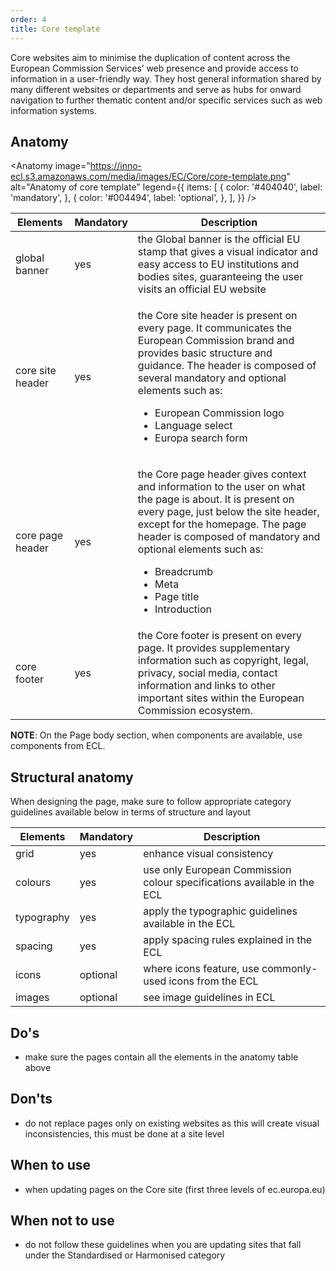 ```yaml
---
order: 4
title: Core template
---
```



<Paragraph size="lead">
Core websites aim to minimise the duplication of content across the European Commission Services’ web presence and provide access to information in a user-friendly way. They host general information shared by many different websites or departments and serve as hubs for onward navigation to further thematic content and/or specific services such as web information systems.
</Paragraph>

## Anatomy

<Anatomy
  image="https://inno-ecl.s3.amazonaws.com/media/images/EC/Core/core-template.png"
  alt="Anatomy of core template"
  legend={{
    items: [
      {
        color: '#404040',
        label: 'mandatory',
      },
      {
        color: '#004494',
        label: 'optional',
      },
    ],
  }}
/>

| Elements                                                                                                           | Mandatory | Description                                                                                                                                                                                                                                                                                                                                 |
| ------------------------------------------------------------------------------------------------------------------ | --------- | ------------------------------------------------------------------------------------------------------------------------------------------------------------------------------------------------------------------------------------------------------------------------------------------------------------------------------------------- |
| <Link to="https://webgate.ec.europa.eu/fpfis/wikis/display/webtools/Global+banner" standalone>global banner</Link> | yes       | the Global banner is the official EU stamp that gives a visual indicator and easy access to EU institutions and bodies sites, guaranteeing the user visits an official EU website                                                                                                                                                           |
| <Link to="/ec/core-template/site-header/usage/" standalone>core site header</Link>                                 | yes       | <p>the Core site header is present on every page. It communicates the European Commission brand and provides basic structure and guidance. The header is composed of several mandatory and optional elements such as:</p><ul><li>European Commission logo</li><li>Language select</li><li>Europa search form</li></ul>        |
| <Link to="/ec/core-template/page-header/usage/" standalone>core page header</Link>                                 | yes       | <p>the Core page header gives context and information to the user on what the page is about. It is present on every page, just below the site header, except for the homepage. The page header is composed of mandatory and optional elements such as:</p><ul><li>Breadcrumb</li><li>Meta</li><li>Page title</li><li>Introduction</li></ul> |
| <Link to="/ec/core-template/footer/usage/" standalone>core footer</Link>                                           | yes       | the Core footer is present on every page. It provides supplementary information such as copyright, legal, privacy, social media, contact information and links to other important sites within the European Commission ecosystem.                                                                                                           |

**NOTE**: On the Page body section, when components are available, use components from ECL.

## Structural anatomy

When designing the page, make sure to follow appropriate category guidelines available below in terms of structure and layout

| Elements                                                           | Mandatory     | Description                                                             |
| ------------------------------------------------------------------ | ------------- | ----------------------------------------------------------------------- |
| <Link to="/ec/utilities/grid/" standalone>grid</Link>              | yes           | enhance visual consistency                                              |
| <Link to="/ec/guidelines/colours/" standalone>colours</Link>       | yes           | use only European Commission colour specifications available in the ECL |
| <Link to="/ec/guidelines/typography/" standalone>typography</Link> | yes           | apply the typographic guidelines available in the ECL                   |
| <Link to="/ec/guidelines/spacing/" standalone>spacing</Link>       | yes           | apply spacing rules explained in the ECL                                |
| <Link to="/ec/guidelines/iconography/" standalone>icons</Link>     | optional | where icons feature, use commonly-used icons from the ECL               |
| <Link to="/ec/guidelines/images/" standalone>images</Link>         | optional | see image guidelines in ECL                                             |


## Do's

- make sure the pages contain all the elements in the anatomy table above

## Don'ts

- do not replace pages only on existing websites as this will create visual inconsistencies, this must be done at a site level

## When to use

- when updating pages on the Core site (first three levels of ec.europa.eu)

## When not to use

- do not follow these guidelines when you are updating sites that fall under the <Link to="/ec/standardised-template/">Standardised</Link> or <Link to="/ec/harmonised-templates/group1/">Harmonised</Link> category
